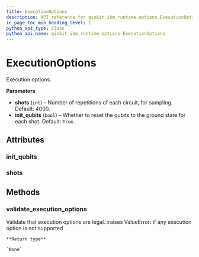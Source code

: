 ```yaml
---
title: ExecutionOptions
description: API reference for qiskit_ibm_runtime.options.ExecutionOptions
in_page_toc_min_heading_level: 1
python_api_type: class
python_api_name: qiskit_ibm_runtime.options.ExecutionOptions
---
```


# ExecutionOptions

<Class id="qiskit_ibm_runtime.options.ExecutionOptions" github="https://github.com/qiskit/qiskit-ibm-runtime/tree/stable/0.16/qiskit_ibm_runtime/options/execution_options.py" signature="ExecutionOptions(shots=4000, init_qubits=True)">
  Execution options.

  **Parameters**

  *   **shots** (`int`) – Number of repetitions of each circuit, for sampling. Default: 4000.
  *   **init\_qubits** (`bool`) – Whether to reset the qubits to the ground state for each shot. Default: `True`.

  ## Attributes

  ### init\_qubits

  <Attribute id="qiskit_ibm_runtime.options.ExecutionOptions.init_qubits" name="init_qubits" attributeTypeHint="bool" attributeValue="= True" />

  ### shots

  <Attribute id="qiskit_ibm_runtime.options.ExecutionOptions.shots" name="shots" attributeTypeHint="int" attributeValue="= 4000" />

  ## Methods

  ### validate\_execution\_options

  <Function id="qiskit_ibm_runtime.options.ExecutionOptions.validate_execution_options" name="validate_execution_options" signature="static validate_execution_options(execution_options)">
    Validate that execution options are legal. :raises ValueError: if any execution option is not supported

    **Return type**

    `None`
  </Function>
</Class>

